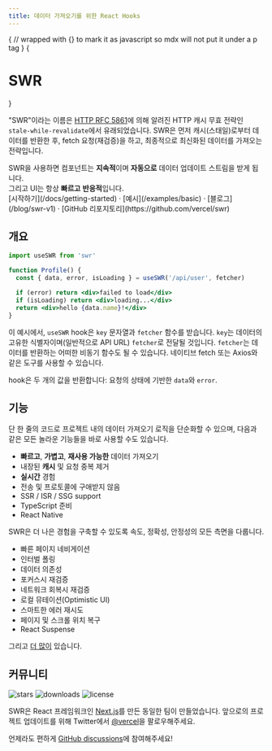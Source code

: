 ```yaml
---
title: 데이터 가져오기를 위한 React Hooks
---
```



{
// wrapped with {} to mark it as javascript so mdx will not put it under a p tag
}
{<h1 className="text-center text-[2.25rem] tracking-[-.015em] font-extrabold md:text-5xl mt-8">SWR</h1>}

<Bleed><Features/></Bleed>

"SWR"이라는 이름은 [HTTP RFC 5861](https://tools.ietf.org/html/rfc5861)에 의해 알려진 HTTP 캐시 무효 전략인 `stale-while-revalidate`에서 유래되었습니다.
SWR은 먼저 캐시(스태일)로부터 데이터를 반환한 후, fetch 요청(재검증)을 하고, 최종적으로 최신화된 데이터를 가져오는 전략입니다.

<Callout emoji="✅">
  SWR을 사용하면 컴포넌트는 <strong>지속적</strong>이며 <strong>자동으로</strong> 데이터 업데이트 스트림을 받게 됩니다.<br/>
  그리고 UI는 항상 <strong>빠르고</strong> <strong>반응적</strong>입니다.
</Callout>

<div className="mt-16 mb-20 text-center">
  [시작하기](/docs/getting-started) · [예시](/examples/basic) · [블로그](/blog/swr-v1) · [GitHub 리포지토리](https://github.com/vercel/swr)
</div>

## 개요

```jsx
import useSWR from 'swr'

function Profile() {
  const { data, error, isLoading } = useSWR('/api/user', fetcher)

  if (error) return <div>failed to load</div>
  if (isLoading) return <div>loading...</div>
  return <div>hello {data.name}!</div>
}
```

이 예시에서, `useSWR` hook은 `key` 문자열과 `fetcher` 함수를 받습니다. `key`는 데이터의 고유한 식별자이며(일반적으로 API URL)
`fetcher`로 전달될 것입니다. `fetcher`는 데이터를 반환하는 어떠한 비동기 함수도 될 수 있습니다. 네이티브 fetch 또는 Axios와 같은 도구를 사용할 수 있습니다.

hook은 두 개의 값을 반환합니다: 요청의 상태에 기반한 `data`와 `error`.

## 기능

단 한 줄의 코드로 프로젝트 내의 데이터 가져오기 로직을 단순화할 수 있으며, 다음과 같은 모든 놀라운 기능들을 바로 사용할 수도 있습니다.

- **빠르고**, **가볍고**, **재사용 가능한** 데이터 가져오기
- 내장된 **캐시** 및 요청 중복 제거
- **실시간** 경험
- 전송 및 프로토콜에 구애받지 않음
- SSR / ISR / SSG support
- TypeScript 준비
- React Native

SWR은 더 나은 경험을 구축할 수 있도록 속도, 정확성, 안정성의 모든 측면을 다룹니다.

- 빠른 페이지 네비게이션
- 인터벌 폴링
- 데이터 의존성
- 포커스시 재검증
- 네트워크 회복시 재검증
- 로컬 뮤테이션(Optimistic UI)
- 스마트한 에러 재시도
- 페이지 및 스크롤 위치 복구
- React Suspense

그리고 [더 많이](/docs/getting-started) 있습니다.

## 커뮤니티

<p className="flex h-6">
  <img alt="stars" src="https://badgen.net/github/stars/vercel/swr" className="inline-block mr-2"/>
  <img alt="downloads" src="https://badgen.net/npm/dt/swr" className="inline-block mr-2"/>
  <img alt="license" src="https://badgen.net/npm/license/swr" className="inline-block mr-2"/>
</p>

SWR은 React 프레임워크인 [Next.js](https://nextjs.org)를 만든 동일한 팀이 만들었습니다.
앞으로의 프로젝트 업데이트를 위해 Twitter에서 [@vercel](https://twitter.com/vercel)을 팔로우해주세요.

언제라도 편하게 [GitHub discussions](https://github.com/vercel/swr/discussions)에 참여해주세요!
